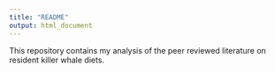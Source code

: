 ```yaml
---
title: "README"
output: html_document
---
```


This repository contains my analysis of the peer reviewed literature on resident killer whale diets. 
